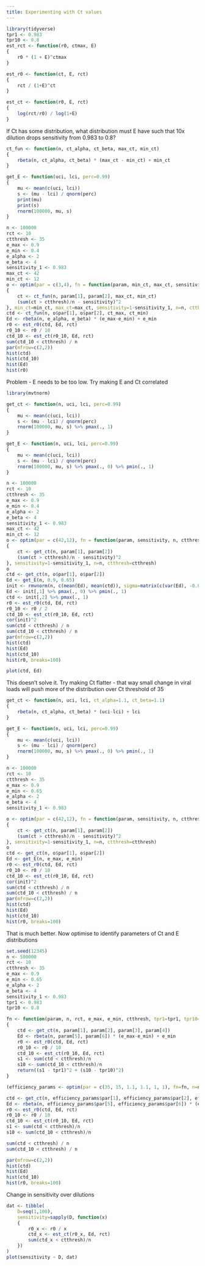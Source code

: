 ```yaml
---
title: Experimenting with Ct values
---
```




```r
library(tidyverse)
tpr1 <- 0.983
tpr10 <- 0.8
est_rct <- function(r0, ctmax, E)
{
	r0 * (1 + E)^ctmax
}

est_r0 <- function(ct, E, rct)
{
	rct / (1+E)^ct
}

est_ct <- function(r0, E, rct)
{
	log(rct/r0) / log(1+E)
}
```

If Ct has some distribution, what distribution must E have such that 10x dilution drops sensitivity from 0.983 to 0.8?

```r
ct_fun <- function(n, ct_alpha, ct_beta, max_ct, min_ct)
{
	rbeta(n, ct_alpha, ct_beta) * (max_ct - min_ct) + min_ct
}

get_E <- function(uci, lci, perc=0.99)
{
	mu <- mean(c(uci, lci))
	s <- (mu - lci) / qnorm(perc)
	print(mu)
	print(s)
	rnorm(100000, mu, s)
}

n <- 100000
rct <- 10
ctthresh <- 35
e_max <- 0.9
e_min <- 0.4
e_alpha <- 2
e_beta <- 4
sensitivity_1 <- 0.983
max_ct <- 42
min_ct <- 12
o <- optim(par = c(3,4), fn = function(param, min_ct, max_ct, sensitivity, n, ctthresh)
{
	ct <- ct_fun(n, param[1], param[2], max_ct, min_ct)
	(sum(ct > ctthresh)/n - sensitivity)^2
}, min_ct=min_ct, max_ct=max_ct, sensitivity=1-sensitivity_1, n=n, ctthresh=ctthresh)
ctd <- ct_fun(n, o$par[1], o$par[2], ct_max, ct_min)
Ed <- rbeta(n, e_alpha, e_beta) * (e_max-e_min) + e_min
r0 <- est_r0(ctd, Ed, rct)
r0_10 <- r0 / 10
ctd_10 <- est_ct(r0_10, Ed, rct)
sum(ctd_10 < ctthresh) / n
par(mfrow=c(2,2))
hist(ctd)
hist(ctd_10)
hist(Ed)
hist(r0)
```

Problem - E needs to be too low. Try making E and Ct correlated

```r
library(mvtnorm)

get_ct <- function(n, uci, lci, perc=0.99)
{
	mu <- mean(c(uci, lci))
	s <- (mu - lci) / qnorm(perc)
	rnorm(100000, mu, s) %>% pmax(., 1)
}

get_E <- function(n, uci, lci, perc=0.99)
{
	mu <- mean(c(uci, lci))
	s <- (mu - lci) / qnorm(perc)
	rnorm(100000, mu, s) %>% pmax(., 0) %>% pmin(., 1)
}

n <- 100000
rct <- 10
ctthresh <- 35
e_max <- 0.9
e_min <- 0.4
e_alpha <- 2
e_beta <- 4
sensitivity_1 <- 0.983
max_ct <- 42
min_ct <- 12
o <- optim(par = c(42,12), fn = function(param, sensitivity, n, ctthresh)
{
	ct <- get_ct(n, param[1], param[2])
	(sum(ct > ctthresh)/n - sensitivity)^2
}, sensitivity=1-sensitivity_1, n=n, ctthresh=ctthresh)
o
ctd <- get_ct(n, o$par[1], o$par[2])
Ed <- get_E(n, 0.9, 0.65)
init <- rmvnorm(n, c(mean(Ed), mean(ctd)), sigma=matrix(c(var(Ed), -0.05, -0.05, var(ctd)), 2, 2))
Ed <- init[,1] %>% pmax(., 0) %>% pmin(., 1)
ctd <- init[,2] %>% pmax(., 1)
r0 <- est_r0(ctd, Ed, rct)
r0_10 <- r0 / 2
ctd_10 <- est_ct(r0_10, Ed, rct)
cor(init)^2
sum(ctd < ctthresh) / n
sum(ctd_10 < ctthresh) / n
par(mfrow=c(2,2))
hist(ctd)
hist(Ed)
hist(ctd_10)
hist(r0, breaks=100)

plot(ctd, Ed)

```

This doesn't solve it. Try making Ct flatter - that way small change in viral loads will push more of the distribution over Ct threshold of 35

```r
get_ct <- function(n, uci, lci, ct_alpha=1.1, ct_beta=1.1)
{
	rbeta(n, ct_alpha, ct_beta) * (uci-lci) + lci
}

get_E <- function(n, uci, lci, perc=0.99)
{
	mu <- mean(c(uci, lci))
	s <- (mu - lci) / qnorm(perc)
	rnorm(100000, mu, s) %>% pmax(., 0) %>% pmin(., 1)
}

n <- 100000
rct <- 10
ctthresh <- 35
e_max <- 0.9
e_min <- 0.65
e_alpha <- 2
e_beta <- 4
sensitivity_1 <- 0.983

o <- optim(par = c(42,12), fn = function(param, sensitivity, n, ctthresh)
{
	ct <- get_ct(n, param[1], param[2])
	(sum(ct > ctthresh)/n - sensitivity)^2
}, sensitivity=1-sensitivity_1, n=n, ctthresh=ctthresh)
o
ctd <- get_ct(n, o$par[1], o$par[2])
Ed <- get_E(n, e_max, e_min)
r0 <- est_r0(ctd, Ed, rct)
r0_10 <- r0 / 10
ctd_10 <- est_ct(r0_10, Ed, rct)
cor(init)^2
sum(ctd < ctthresh) / n
sum(ctd_10 < ctthresh) / n
par(mfrow=c(2,2))
hist(ctd)
hist(Ed)
hist(ctd_10)
hist(r0, breaks=100)
```

That is much better. Now optimise to identify parameters of Ct and E distributions

```r
set.seed(12345)
n <- 500000
rct <- 10
ctthresh <- 35
e_max <- 0.9
e_min <- 0.65
e_alpha <- 2
e_beta <- 4
sensitivity_1 <- 0.983
tpr1 <- 0.983
tpr10 <- 0.8

fn <- function(param, n, rct, e_max, e_min, ctthresh, tpr1=tpr1, tpr10=tpr10)
{
	ctd <- get_ct(n, param[1], param[2], param[3], param[4])
	Ed <- rbeta(n, param[5], param[6]) * (e_max-e_min) + e_min
	r0 <- est_r0(ctd, Ed, rct)
	r0_10 <- r0 / 10
	ctd_10 <- est_ct(r0_10, Ed, rct)
	s1 <- sum(ctd < ctthresh)/n
	s10 <- sum(ctd_10 < ctthresh)/n
	return((s1 - tpr1)^2 + (s10 - tpr10)^2)
}

(efficiency_params <- optim(par = c(35, 15, 1.1, 1.1, 1, 1), fn=fn, n=n, rct=rct, e_max=e_max, e_min=e_min, ctthresh=ctthresh, tpr1=tpr1, tpr10=tpr10, control=list(maxit=1000)))

ctd <- get_ct(n, efficiency_params$par[1], efficiency_params$par[2], efficiency_params$par[3], efficiency_params$par[4])
Ed <- rbeta(n, efficiency_params$par[5], efficiency_params$par[6]) * (e_max-e_min) + e_min
r0 <- est_r0(ctd, Ed, rct)
r0_10 <- r0 / 10
ctd_10 <- est_ct(r0_10, Ed, rct)
s1 <- sum(ctd < ctthresh)/n
s10 <- sum(ctd_10 < ctthresh)/n

sum(ctd < ctthresh) / n
sum(ctd_10 < ctthresh) / n

par(mfrow=c(2,2))
hist(ctd)
hist(Ed)
hist(ctd_10)
hist(r0, breaks=100)
```

Change in sensitivity over dilutions


```r
dat <- tibble(
	D=seq(1,100), 
	sensitivity=sapply(D, function(x) 
	{
		r0_x <- r0 / x
		ctd_x <- est_ct(r0_x, Ed, rct)
		sum(ctd_x < ctthresh)/n
	})
)
plot(sensitivity ~ D, dat)


```

